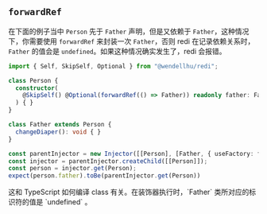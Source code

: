 
## `forwardRef`

在下面的例子当中 `Person` 先于 `Father` 声明，但是又依赖于 `Father`，这种情况下，你需要使用 `forwardRef` 来封装一次 `Father`，否则 redi 在记录依赖关系时， `Father` 的值会是 `undefined`。如果这种情况确实发生了，redi 会报错。

```ts highlight=5
import { Self, SkipSelf, Optional } from "@wendellhu/redi";

class Person {
  constructor(
    @SkipSelf() @Optional(forwardRef(() => Father)) readonly father: Father,
  ) { }
}

class Father extends Person {
  changeDiaper(): void { }
}

const parentInjector = new Injector([[Person], [Father, { useFactory: f => f, deps: [Person] }]])
const injector = parentInjector.createChild([[Person]]);
const person = injector.get(Person);
expect(person.father).toBe(parentInjector.get(Person))
```

<Callout>
  这和 TypeScript 如何编译 class 有关。在装饰器执行时，`Father`
  类所对应的标识符的值是 `undefined` 。
</Callout>
